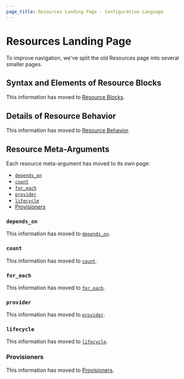 ```yaml
---
page_title: Resources Landing Page - Configuration Language
---
```


# Resources Landing Page

To improve navigation, we've split the old Resources page into several smaller
pages.

<a id="resource-syntax"></a> <a id="resource-types"></a> <a id="providers"></a> <a id="resource-arguments"></a> <a id="documentation-for-resource-types"></a> <a id="meta-arguments"></a> <a id="timeouts"></a> <a id="operation-timeouts"></a>

## Syntax and Elements of Resource Blocks

This information has moved to
[Resource Blocks](/language/resources/syntax).

<div style={{height: '100vh', margin: 0, padding: 0}} />

<a id="resource-behavior"></a> <a id="accessing-resource-attributes"></a> <a id="resource-dependencies"></a> <a id="local-only-resources"></a>

## Details of Resource Behavior

This information has moved to
[Resource Behavior](/language/resources/behavior).

<div style={{height: '100vh', margin: 0, padding: 0}} />

## Resource Meta-Arguments

Each resource meta-argument has moved to its own page:

- [`depends_on`](/language/meta-arguments/depends_on)
- [`count`](/language/meta-arguments/count)
- [`for_each`](/language/meta-arguments/for_each)
- [`provider`](/language/meta-arguments/resource-provider)
- [`lifecycle`](/language/meta-arguments/lifecycle)
- [Provisioners](/language/resources/provisioners/syntax)

<div style={{height: '100vh', margin: 0, padding: 0}} />

<a id="depends_on-explicit-resource-dependencies"></a>

### `depends_on`

This information has moved to
[`depends_on`](/language/meta-arguments/depends_on).

<div style={{height: '100vh', margin: 0, padding: 0}} />

<a id="count-multiple-resource-instances-by-count"></a> <a id="count-multiple-resource-instances"></a> <a id="the-count-object"></a> <a id="count-index"></a> <a id="referring-to-instances"></a> <a id="using-expressions-in-count"></a> <a id="when-to-use-for_each-instead-of-count"></a>

### `count`

This information has moved to
[`count`](/language/meta-arguments/count).

<div style={{height: '100vh', margin: 0, padding: 0}} />

<a id="for_each-multiple-resource-instances-defined-by-a-map-or-set-of-strings"></a> <a id="the-each-object"></a> <a id="each-key"></a> <a id="each-value"></a> <a id="using-expressions-in-for_each"></a> <a id="referring-to-instances-1"></a> <a id="using-sets"></a>

### `for_each`

This information has moved to
[`for_each`](/language/meta-arguments/for_each).

<div style={{height: '100vh', margin: 0, padding: 0}} />

<a id="provider-selecting-a-non-default-provider-configuration"></a>

### `provider`

This information has moved to
[`provider`](/language/meta-arguments/resource-provider).

<div style={{height: '100vh', margin: 0, padding: 0}} />

<a id="lifecycle-lifecycle-customizations"></a> <a id="prevent_destroy"></a> <a id="create_before_destroy"></a> <a id="ignore_changes"></a>

### `lifecycle`

This information has moved to
[`lifecycle`](/language/meta-arguments/lifecycle).

<div style={{height: '100vh', margin: 0, padding: 0}} />

<a id="provisioner-and-connection-resource-provisioners"></a>

### Provisioners

This information has moved to
[Provisioners](/language/resources/provisioners/syntax).

<div style={{height: '100vh', margin: 0, padding: 0}} />
